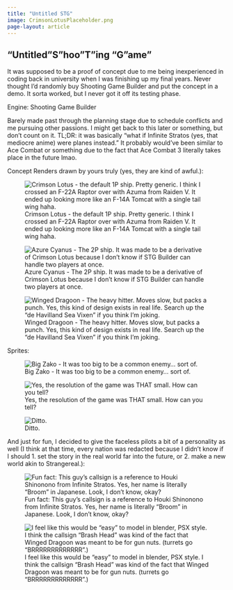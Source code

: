 ```yaml
---
title: "Untitled STG"
image: CrimsonLotusPlaceholder.png
page-layout: article
---
```


"Untitled "S"hoo"T"ing "G"ame"
-------------------------------
It was supposed to be a proof of concept due to me being inexperienced in coding back in university when I was finishing up my final years. Never thought I'd randomly buy Shooting Game Builder and put the concept in a demo. It sorta worked, but I never got it off its testing phase.

Engine: Shooting Game Builder

Barely made past through the planning stage due to schedule conflicts and me pursuing other passions. I might get back to this later or something, but don't count on it. TL;DR: it was basically "what if Infinite Stratos (yes, that mediocre anime) were planes instead." It probably would've been similar to Ace Combat or something due to the fact that Ace Combat 3 literally takes place in the future lmao.

Concept Renders drawn by yours truly (yes, they are kind of awful.):

![Crimson Lotus - the default 1P ship. Pretty generic. I think I crossed an F-22A Raptor over with Azuma from Raiden V. It ended up looking more like an F-14A Tomcat with a single tail wing haha.](images/CrimsonLotusPlaceholder.png)

![Azure Cyanus - The 2P ship. It was made to be a derivative of Crimson Lotus because I don't know if STG Builder can handle two players at once.](images/AzureCyanusPlaceholder.png)

![Winged Dragoon - The heavy hitter. Moves slow, but packs a punch. Yes, this kind of design exists in real life. Search up the "de Havilland Sea Vixen" if you think I'm joking.](images/WingedDragoonPlaceholder.png)

Sprites:

![Big Zako - It was too big to be a common enemy... sort of.](images/BigZako-Sheet.png)

![Yes, the resolution of the game was THAT small. How can you tell?](images/Aseprite.png)

![Ditto.](images/Aseprite2.png)

And just for fun, I decided to give the faceless pilots a bit of a personality as well (I think at that time, every nation was redacted because I didn't know if I should 1. set the story in the real world far into the future, or 2. make a new world akin to Strangereal.):

![Fun fact: This guy's callsign is a reference to Houki Shinonono from Infinite Stratos. Yes, her name is literally "Broom" in Japanese. Look, I don't know, okay?](images/CRIMSONLOTUSINFO.png)

![I feel like this would be "easy" to model in blender, PSX style. I think the callsign "Brash Head" was kind of the fact that Winged Dragoon was meant to be for gun nuts. (turrets go "BRRRRRRRRRRRRR".)](images/WINGEDDRAGOONINFO.png)
